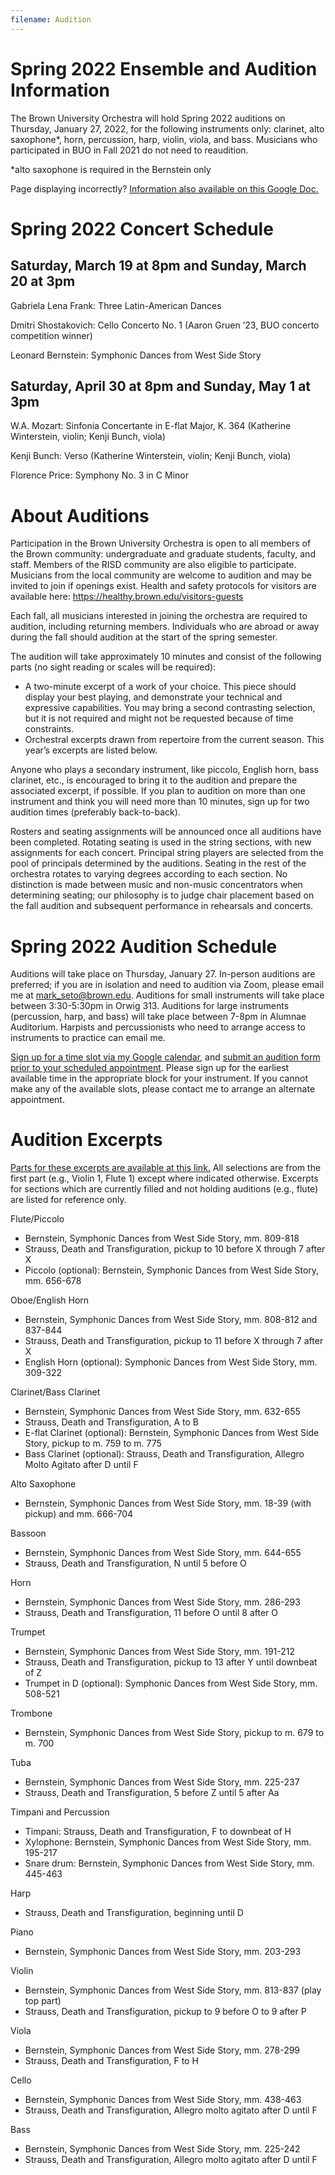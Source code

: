 ```yaml
---
filename: Audition
---
```

# Spring 2022 Ensemble and Audition Information

The Brown University Orchestra will hold Spring 2022 auditions on Thursday, January 27, 2022, for the following instruments only: clarinet, alto saxophone*, horn, percussion, harp, violin, viola, and bass. Musicians who participated in BUO in Fall 2021 do not need to reaudition.

\*alto saxophone is required in the Bernstein only

Page displaying incorrectly? [Information also available on this Google Doc.](https://docs.google.com/document/d/1ziJ4x4VztI2i0npgIjZv021UrLJJ0om2e_4ixUh6HLs/edit#)

# Spring 2022 Concert Schedule

## Saturday, March 19 at 8pm and Sunday, March 20 at 3pm

Gabriela Lena Frank: Three Latin-American Dances

Dmitri Shostakovich: Cello Concerto No. 1 (Aaron Gruen ‘23, BUO concerto competition winner)

Leonard Bernstein: Symphonic Dances from West Side Story

## Saturday, April 30 at 8pm and Sunday, May 1 at 3pm

W.A. Mozart: Sinfonia Concertante in E-flat Major, K. 364 (Katherine Winterstein, violin; Kenji Bunch, viola)

Kenji Bunch: Verso (Katherine Winterstein, violin; Kenji Bunch, viola)

Florence Price: Symphony No. 3 in C Minor

# About Auditions

Participation in the Brown University Orchestra is open to all members of the Brown community: undergraduate and graduate students, faculty, and staff. Members of the RISD community are also eligible to participate. Musicians from the local community are welcome to audition and may be invited to join if openings exist. Health and safety protocols for visitors are available here: https://healthy.brown.edu/visitors-guests

Each fall, all musicians interested in joining the orchestra are required to audition, including returning members. Individuals who are abroad or away during the fall should audition at the start of the spring semester.

The audition will take approximately 10 minutes and consist of the following parts (no sight reading or scales will be required):

* A two-minute excerpt of a work of your choice. This piece should display your best playing, and demonstrate your technical and expressive capabilities. You may bring a second contrasting selection, but it is not required and might not be requested because of time constraints.
* Orchestral excerpts drawn from repertoire from the current season. This year’s excerpts are listed below.

Anyone who plays a secondary instrument, like piccolo, English horn, bass clarinet, etc., is encouraged to bring it to the audition and prepare the associated excerpt, if possible. If you plan to audition on more than one instrument and think you will need more than 10 minutes, sign up for two audition times (preferably back-to-back).

Rosters and seating assignments will be announced once all auditions have been completed. Rotating seating is used in the string sections, with new assignments for each concert. Principal string players are selected from the pool of principals determined by the auditions. Seating in the rest of the orchestra rotates to varying degrees according to each section. No distinction is made between music and non-music concentrators when determining seating; our philosophy is to judge chair placement based on the fall audition and subsequent performance in rehearsals and concerts.

# Spring 2022 Audition Schedule

Auditions will take place on Thursday, January 27. In-person auditions are preferred; if you are in isolation and need to audition via Zoom, please email me at mark_seto@brown.edu. Auditions for small instruments will take place between 3:30-5:30pm in Orwig 313. Auditions for large instruments (percussion, harp, and bass) will take place between 7-8pm in Alumnae Auditorium. Harpists and percussionists who need to arrange access to instruments to practice can email me.

[Sign up for a time slot via my Google calendar](https://calendar.google.com/calendar/u/0/selfsched?sstoken=UUpEVmNqTURvN0VOfGRlZmF1bHR8YjhkZDIxMDgzZTM2MDdiY2M4OTFlOWVmYTkyNzI3YWY), and [submit an audition form prior to your scheduled appointment](https://forms.gle/2m7jsJLH8JQXYau77). Please sign up for the earliest available time in the appropriate block for your instrument. If you cannot make any of the available slots, please contact me to arrange an alternate appointment.

# Audition Excerpts

[Parts for these excerpts are available at this link.](https://drive.google.com/drive/folders/1MI4dfY27ODQTSZz90OvVUDRRKuC3nxQw?usp=sharing) All selections are from the first part (e.g., Violin 1, Flute 1) except where indicated otherwise. Excerpts for sections which are currently filled and not holding auditions (e.g., flute) are listed for reference only.

Flute/Piccolo

* Bernstein, Symphonic Dances from West Side Story, mm. 809-818
* Strauss, Death and Transfiguration, pickup to 10 before X through 7 after X
* Piccolo (optional): Bernstein, Symphonic Dances from West Side Story, mm. 656-678

Oboe/English Horn

* Bernstein, Symphonic Dances from West Side Story, mm. 808-812 and 837-844
* Strauss, Death and Transfiguration, pickup to 11 before X through 7 after X
* English Horn (optional): Symphonic Dances from West Side Story, mm. 309-322

Clarinet/Bass Clarinet

* Bernstein, Symphonic Dances from West Side Story, mm. 632-655
* Strauss, Death and Transfiguration, A to B
* E-flat Clarinet (optional): Bernstein, Symphonic Dances from West Side Story, pickup to m. 759 to m. 775
* Bass Clarinet (optional): Strauss, Death and Transfiguration, Allegro Molto Agitato after D until F

Alto Saxophone

* Bernstein, Symphonic Dances from West Side Story, mm. 18-39 (with pickup) and mm. 666-704

Bassoon

* Bernstein, Symphonic Dances from West Side Story, mm. 644-655
* Strauss, Death and Transfiguration, N until 5 before O

Horn

* Bernstein, Symphonic Dances from West Side Story, mm. 286-293
* Strauss, Death and Transfiguration, 11 before O until 8 after O

Trumpet

* Bernstein, Symphonic Dances from West Side Story, mm. 191-212
* Strauss, Death and Transfiguration, pickup to 13 after Y until downbeat of Z
* Trumpet in D (optional): Symphonic Dances from West Side Story, mm. 508-521

Trombone

* Bernstein, Symphonic Dances from West Side Story, pickup to m. 679 to m. 700

Tuba

* Bernstein, Symphonic Dances from West Side Story, mm. 225-237
* Strauss, Death and Transfiguration, 5 before Z until 5 after Aa

Timpani and Percussion

* Timpani: Strauss, Death and Transfiguration, F to downbeat of H
* Xylophone: Bernstein, Symphonic Dances from West Side Story, mm. 195-217
* Snare drum: Bernstein, Symphonic Dances from West Side Story, mm. 445-463

Harp

* Strauss, Death and Transfiguration, beginning until D

Piano

* Bernstein, Symphonic Dances from West Side Story, mm. 203-293

Violin

* Bernstein, Symphonic Dances from West Side Story, mm. 813-837 (play top part)
* Strauss, Death and Transfiguration, pickup to 9 before O to 9 after P

Viola

* Bernstein, Symphonic Dances from West Side Story, mm. 278-299
* Strauss, Death and Transfiguration, F to H

Cello

* Bernstein, Symphonic Dances from West Side Story, mm. 438-463
* Strauss, Death and Transfiguration, Allegro molto agitato after D until F

Bass

* Bernstein, Symphonic Dances from West Side Story, mm. 225-242
* Strauss, Death and Transfiguration, Allegro molto agitato after D until F